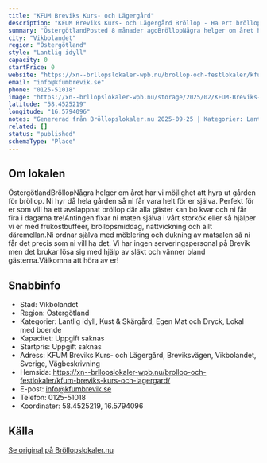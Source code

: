 ```yaml
---
title: "KFUM Breviks Kurs- och Lägergård"
description: "KFUM Breviks Kurs- och Lägergård Bröllop - Ha ert bröllop hos oss på KFUM Breviks Kurs- och Lägergård. Se vår fina Bröllopslokal. Skicka gärna en förfrågan så…"
summary: "ÖstergötlandPosted 8 månader agoBröllopNågra helger om året har vi möjlighet att hyra ut gården för bröllop. Ni hyr då hela gården så ni får vara helt för er själva. Perfekt för er som vill ha ett…"
city: "Vikbolandet"
region: "Östergötland"
style: "Lantlig idyll"
capacity: 0
startPrice: 0
website: "https://xn--brllopslokaler-wpb.nu/brollop-och-festlokaler/kfum-breviks-kurs-och-lagergard/"
email: "info@kfumbrevik.se"
phone: "0125-51018"
image: "https://xn--brllopslokaler-wpb.nu/storage/2025/02/KFUM-Breviks-Kurs-och-Lagergard-brollopslokal-brollop-norrkoping-nykoping-_Custom_.webp"
latitude: "58.4525219"
longitude: "16.5794096"
notes: "Genererad från Bröllopslokaler.nu 2025-09-25 | Kategorier: Lantlig idyll, Kust & Skärgård, Egen Mat och Dryck, Lokal med boende"
related: []
status: "published"
schemaType: "Place"
---
```


## Om lokalen

ÖstergötlandBröllopNågra helger om året har vi möjlighet att hyra ut gården för bröllop. Ni hyr då hela gården så ni får vara helt för er själva. Perfekt för er som vill ha ett avslappnat bröllop där alla gäster kan bo kvar och ni får fira i dagarna tre!Antingen fixar ni maten själva i vårt storkök eller så hjälper vi er med frukostbufféer, bröllopsmiddag, nattvickning och allt däremellan.Ni ordnar själva med möblering och dukning av matsalen så ni får det precis som ni vill ha det. Vi har ingen serveringspersonal på Brevik men det brukar lösa sig med hjälp av släkt och vänner bland gästerna.Välkomna att höra av er!

## Snabbinfo

- Stad: Vikbolandet
- Region: Östergötland
- Kategorier: Lantlig idyll, Kust & Skärgård, Egen Mat och Dryck, Lokal med boende
- Kapacitet: Uppgift saknas
- Startpris: Uppgift saknas
- Adress: KFUM Breviks Kurs- och Lägergård, Breviksvägen, Vikbolandet, Sverige, Vägbeskrivning
- Hemsida: https://xn--brllopslokaler-wpb.nu/brollop-och-festlokaler/kfum-breviks-kurs-och-lagergard/
- E-post: info@kfumbrevik.se
- Telefon: 0125-51018
- Koordinater: 58.4525219, 16.5794096

## Källa

[Se original på Bröllopslokaler.nu](https://xn--brllopslokaler-wpb.nu/brollop-och-festlokaler/kfum-breviks-kurs-och-lagergard/)
